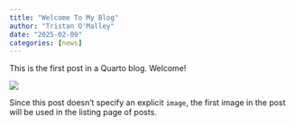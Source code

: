 ```yaml
---
title: "Welcome To My Blog"
author: "Tristan O'Malley"
date: "2025-02-09"
categories: [news]
---
```


This is the first post in a Quarto blog. Welcome!

![](thumbnail.jpg)

Since this post doesn't specify an explicit `image`, the first image in the post will be used in the listing page of posts.
